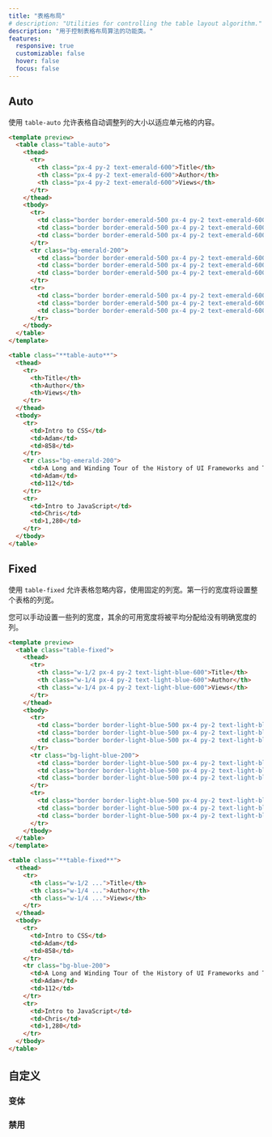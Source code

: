 ```yaml
---
title: "表格布局"
# description: "Utilities for controlling the table layout algorithm."
description: "用于控制表格布局算法的功能类。"
features:
  responsive: true
  customizable: false
  hover: false
  focus: false
---
```




## Auto

<!-- Use `table-auto` to allow the table to automatically size columns to fit the contents of the cell. -->
使用 `table-auto` 允许表格自动调整列的大小以适应单元格的内容。

```html emerald
<template preview>
  <table class="table-auto">
    <thead>
      <tr>
        <th class="px-4 py-2 text-emerald-600">Title</th>
        <th class="px-4 py-2 text-emerald-600">Author</th>
        <th class="px-4 py-2 text-emerald-600">Views</th>
      </tr>
    </thead>
    <tbody>
      <tr>
        <td class="border border-emerald-500 px-4 py-2 text-emerald-600 font-medium">Intro to CSS</td>
        <td class="border border-emerald-500 px-4 py-2 text-emerald-600 font-medium">Adam</td>
        <td class="border border-emerald-500 px-4 py-2 text-emerald-600 font-medium">858</td>
      </tr>
      <tr class="bg-emerald-200">
        <td class="border border-emerald-500 px-4 py-2 text-emerald-600 font-medium">A Long and Winding Tour of the History of UI Frameworks and Tools and the Impact on Design</td>
        <td class="border border-emerald-500 px-4 py-2 text-emerald-600 font-medium">Adam</td>
        <td class="border border-emerald-500 px-4 py-2 text-emerald-600 font-medium">112</td>
      </tr>
      <tr>
        <td class="border border-emerald-500 px-4 py-2 text-emerald-600 font-medium">Intro to JavaScript</td>
        <td class="border border-emerald-500 px-4 py-2 text-emerald-600 font-medium">Chris</td>
        <td class="border border-emerald-500 px-4 py-2 text-emerald-600 font-medium">1,280</td>
      </tr>
    </tbody>
  </table>
</template>

<table class="**table-auto**">
  <thead>
    <tr>
      <th>Title</th>
      <th>Author</th>
      <th>Views</th>
    </tr>
  </thead>
  <tbody>
    <tr>
      <td>Intro to CSS</td>
      <td>Adam</td>
      <td>858</td>
    </tr>
    <tr class="bg-emerald-200">
      <td>A Long and Winding Tour of the History of UI Frameworks and Tools and the Impact on Design</td>
      <td>Adam</td>
      <td>112</td>
    </tr>
    <tr>
      <td>Intro to JavaScript</td>
      <td>Chris</td>
      <td>1,280</td>
    </tr>
  </tbody>
</table>
```

## Fixed

<!-- Use `table-fixed` to allow the table to ignore the content and use fixed widths for columns. The width of the first row will set the column widths for the whole table. -->

<!-- You can manually set the widths for some columns and the rest of the available width will be divided evenly amongst the columns without explicit width. -->
使用 `table-fixed` 允许表格忽略内容，使用固定的列宽。第一行的宽度将设置整个表格的列宽。

您可以手动设置一些列的宽度，其余的可用宽度将被平均分配给没有明确宽度的列。

```html lightBlue
<template preview>
  <table class="table-fixed">
    <thead>
      <tr>
        <th class="w-1/2 px-4 py-2 text-light-blue-600">Title</th>
        <th class="w-1/4 px-4 py-2 text-light-blue-600">Author</th>
        <th class="w-1/4 px-4 py-2 text-light-blue-600">Views</th>
      </tr>
    </thead>
    <tbody>
      <tr>
        <td class="border border-light-blue-500 px-4 py-2 text-light-blue-600 font-medium">Intro to CSS</td>
        <td class="border border-light-blue-500 px-4 py-2 text-light-blue-600 font-medium">Adam</td>
        <td class="border border-light-blue-500 px-4 py-2 text-light-blue-600 font-medium">858</td>
      </tr>
      <tr class="bg-light-blue-200">
        <td class="border border-light-blue-500 px-4 py-2 text-light-blue-600 font-medium">A Long and Winding Tour of the History of UI Frameworks and Tools and the Impact on Design</td>
        <td class="border border-light-blue-500 px-4 py-2 text-light-blue-600 font-medium">Adam</td>
        <td class="border border-light-blue-500 px-4 py-2 text-light-blue-600 font-medium">112</td>
      </tr>
      <tr>
        <td class="border border-light-blue-500 px-4 py-2 text-light-blue-600 font-medium">Intro to JavaScript</td>
        <td class="border border-light-blue-500 px-4 py-2 text-light-blue-600 font-medium">Chris</td>
        <td class="border border-light-blue-500 px-4 py-2 text-light-blue-600 font-medium">1,280</td>
      </tr>
    </tbody>
  </table>
</template>

<table class="**table-fixed**">
  <thead>
    <tr>
      <th class="w-1/2 ...">Title</th>
      <th class="w-1/4 ...">Author</th>
      <th class="w-1/4 ...">Views</th>
    </tr>
  </thead>
  <tbody>
    <tr>
      <td>Intro to CSS</td>
      <td>Adam</td>
      <td>858</td>
    </tr>
    <tr class="bg-blue-200">
      <td>A Long and Winding Tour of the History of UI Frameworks and Tools and the Impact on Design</td>
      <td>Adam</td>
      <td>112</td>
    </tr>
    <tr>
      <td>Intro to JavaScript</td>
      <td>Chris</td>
      <td>1,280</td>
    </tr>
  </tbody>
</table>
```

<!-- ## Customizing -->
## 自定义

<!-- ### Variants -->
### 变体

<Variants plugin="tableLayout" />

<!-- ### Disabling -->
### 禁用

<Disabling plugin="tableLayout" />
